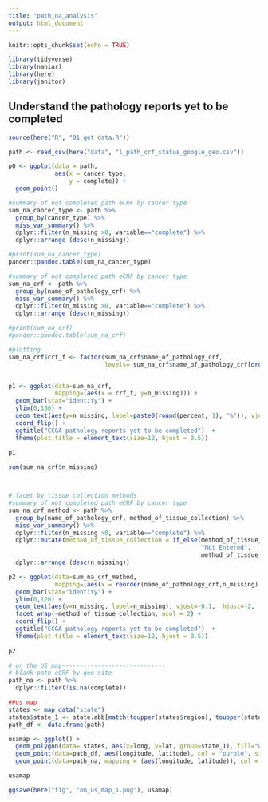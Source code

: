 ```yaml
---
title: "path_na_analysis"
output: html_document
---
```


```r
knitr::opts_chunk$set(echo = TRUE)

library(tidyverse)
library(naniar)
library(here)
library(janitor)

```
## Understand the pathology reports yet to be completed

```r
source(here("R", "01_get_data.R"))
```

```r
path <- read_csv(here("data", "l_path_crf_status_google_geo.csv"))

p0 <- ggplot(data = path,
             aes(x = cancer_type,
                 y = complete)) +
  geom_point()

#summary of not completed path eCRF by cancer type
sum_na_cancer_type <- path %>%
  group_by(cancer_type) %>%
  miss_var_summary() %>% 
  dplyr::filter(n_missing >0, variable=="complete") %>% 
  dplyr::arrange (desc(n_missing))

#print(sum_na_cancer_type)
pander::pandoc.table(sum_na_cancer_type)

#summary of not completed path eCRF by cancer type
sum_na_crf <- path %>%
  group_by(name_of_pathology_crf) %>%
  miss_var_summary() %>% 
  dplyr::filter(n_missing >0, variable=="complete") %>% 
  dplyr::arrange (desc(n_missing))

#print(sum_na_crf)
#pander::pandoc.table(sum_na_crf)

#plotting
sum_na_crf$crf_f <- factor(sum_na_crf$name_of_pathology_crf, 
                           levels= sum_na_crf$name_of_pathology_crf[order(sum_na_crf$n_missing)])


p1 <- ggplot(data=sum_na_crf,
             mapping=(aes(x = crf_f, y=n_missing))) + 
  geom_bar(stat="identity") +
  ylim(0,180) +
  geom_text(aes(y=n_missing, label=paste0(round(percent, 1), "%")), vjust=-0.1,  hjust=-2,  size=3) +
  coord_flip() +
  ggtitle("CCGA pathology reports yet to be completed")  +
  theme(plot.title = element_text(size=12, hjust = 0.5))
  
p1

sum(sum_na_crf$n_missing)



# facet by tissue collection methods
#summary of not completed path eCRF by cancer type
sum_na_crf_method <- path %>%
  group_by(name_of_pathology_crf, method_of_tissue_collection) %>%
  miss_var_summary() %>% 
  dplyr::filter(n_missing >0, variable=="complete") %>% 
  dplyr::mutate(method_of_tissue_collection = if_else(method_of_tissue_collection==".",
                                                      "Not Entered",
                                                      method_of_tissue_collection)) %>% 
  dplyr::arrange (desc(n_missing)) 

p2 <- ggplot(data=sum_na_crf_method,
             mapping=(aes(x = reorder(name_of_pathology_crf,n_missing) , y=n_missing))) + 
  geom_bar(stat="identity") +
  ylim(0,120) +
  geom_text(aes(y=n_missing, label=n_missing), vjust=-0.1,  hjust=-2,  size=2) + 
  facet_wrap(~method_of_tissue_collection, ncol = 2) + 
  coord_flip() +
  ggtitle("CCGA pathology reports yet to be completed")  +
  theme(plot.title = element_text(size=12, hjust = 0.5))
  
p2
```

```r
# on the US map-----------------------------
# blank path eCRF by geo-site
path_na <- path %>% 
  dplyr::filter(!is.na(complete))

##us map
states <- map_data("state")
states$state_1 <- state.abb[match(toupper(states$region), toupper(state.name))]
path_df <- data.frame(path)

usamap <- ggplot() +
  geom_polygon(data= states, aes(x=long, y=lat, group=state_1), fill="white", colour="black") +
  geom_point(data=path_df, aes(longitude, latitude), col = "purple", size=4, alpha=0.5, inherit.aes = FALSE) +
  geom_point(data=path_na, mapping = (aes(longitude, latitude)), col = "red", size=4, alpha=0.1, inherit.aes = FALSE)

usamap

ggsave(here("fig", "on_us_map_1.png"), usamap)
```

